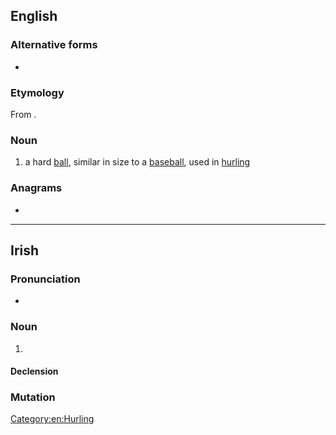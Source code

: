 ==English==
{{wikipedia}}

===Alternative forms===
* {{alter|en|sliothar}}

===Etymology===
From {{bor|en|ga|sliotar}}.

===Noun===
{{en-noun}}

# a hard [[ball]], similar in size to a [[baseball]], used in [[hurling]]

===Anagrams===
* {{anagrams|en|Tailors|Triolas|oralist|storial|striola|tailor's|tailors}}

[[Category:en:Hurling]]

----

==Irish==

===Pronunciation===
* {{IPA|[ˈʃlʲɪt̪ˠəɾˠ]|lang=ga}}

===Noun===
{{ga-noun|m|sliotair|sliotair}}

# {{lb|ga|hurling}} {{l|en|sliotar}}

====Declension====
{{ga-decl-m1|sl|iotar|iotair}}

===Mutation===
{{ga-mut}}